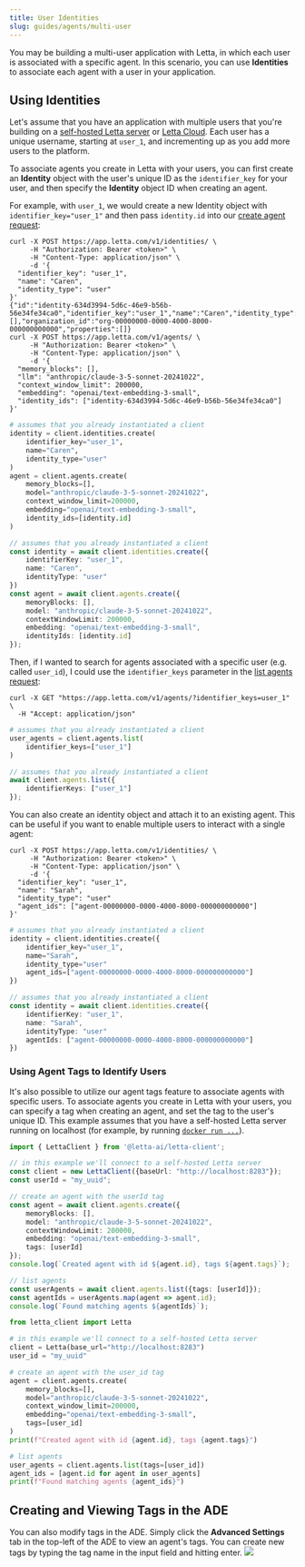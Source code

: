```yaml
---
title: User Identities
slug: guides/agents/multi-user
---
```


You may be building a multi-user application with Letta, in which each user is associated with a specific agent.
In this scenario, you can use **Identities** to associate each agent with a user in your application.

## Using Identities
Let's assume that you have an application with multiple users that you're building on a [self-hosted Letta server](/guides/server/docker) or [Letta Cloud](/guides/cloud).
Each user has a unique username, starting at `user_1`, and incrementing up as you add more users to the platform.

To associate agents you create in Letta with your users, you can first create an **Identity** object with the user's unique ID as the `identifier_key` for your user, and then specify the **Identity** object ID when creating an agent.

For example, with `user_1`, we would create a new Identity object with `identifier_key="user_1"` and then pass `identity.id` into our [create agent request](/api-reference/agents/create):
<CodeBlocks>
```curl title="curl"
curl -X POST https://app.letta.com/v1/identities/ \
     -H "Authorization: Bearer <token>" \
     -H "Content-Type: application/json" \
     -d '{
  "identifier_key": "user_1",
  "name": "Caren",
  "identity_type": "user"
}'
{"id":"identity-634d3994-5d6c-46e9-b56b-56e34fe34ca0","identifier_key":"user_1","name":"Caren","identity_type":"user","project_id":null,"agent_ids":[],"organization_id":"org-00000000-0000-4000-8000-000000000000","properties":[]}
curl -X POST https://app.letta.com/v1/agents/ \
     -H "Authorization: Bearer <token>" \
     -H "Content-Type: application/json" \
     -d '{
  "memory_blocks": [],
  "llm": "anthropic/claude-3-5-sonnet-20241022",
  "context_window_limit": 200000,
  "embedding": "openai/text-embedding-3-small",
  "identity_ids": ["identity-634d3994-5d6c-46e9-b56b-56e34fe34ca0"]
}'
```
```python title="python"
# assumes that you already instantiated a client
identity = client.identities.create(
    identifier_key="user_1",
    name="Caren",
    identity_type="user"
)
agent = client.agents.create(
    memory_blocks=[],
    model="anthropic/claude-3-5-sonnet-20241022",
    context_window_limit=200000,
    embedding="openai/text-embedding-3-small",
    identity_ids=[identity.id]
)
```

```typescript TypeScript
// assumes that you already instantiated a client
const identity = await client.identities.create({
    identifierKey: "user_1",
    name: "Caren",
    identityType: "user"
})
const agent = await client.agents.create({
    memoryBlocks: [],
    model: "anthropic/claude-3-5-sonnet-20241022",
    contextWindowLimit: 200000,
    embedding: "openai/text-embedding-3-small",
    identityIds: [identity.id]
});
```
</CodeBlocks>

Then, if I wanted to search for agents associated with a specific user (e.g. called `user_id`), I could use the `identifier_keys` parameter in the [list agents request](/api-reference/agents/list):
<CodeBlocks>
```curl title="curl"
curl -X GET "https://app.letta.com/v1/agents/?identifier_keys=user_1" \
  -H "Accept: application/json"
```
```python title="python"
# assumes that you already instantiated a client
user_agents = client.agents.list(
    identifier_keys=["user_1"]
)
```
```typescript TypeScript
// assumes that you already instantiated a client
await client.agents.list({
    identifierKeys: ["user_1"]
});
```
</CodeBlocks>

You can also create an identity object and attach it to an existing agent. This can be useful if you want to enable multiple users to interact with a single agent:
<CodeBlocks>
```curl title="curl"
curl -X POST https://app.letta.com/v1/identities/ \
     -H "Authorization: Bearer <token>" \
     -H "Content-Type: application/json" \
     -d '{
  "identifier_key": "user_1",
  "name": "Sarah",
  "identity_type": "user"
  "agent_ids": ["agent-00000000-0000-4000-8000-000000000000"]
}'
```
```python title="python"
# assumes that you already instantiated a client
identity = client.identities.create({
    identifier_key="user_1",
    name="Sarah",
    identity_type="user"
    agent_ids=["agent-00000000-0000-4000-8000-000000000000"]
})
```
```typescript TypeScript
// assumes that you already instantiated a client
const identity = await client.identities.create({
    identifierKey: "user_1",
    name: "Sarah",
    identityType: "user"
    agentIds: ["agent-00000000-0000-4000-8000-000000000000"]
})
```
</CodeBlocks>

### Using Agent Tags to Identify Users
It's also possible to utilize our agent tags feature to associate agents with specific users. To associate agents you create in Letta with your users, you can specify a tag when creating an agent, and set the tag to the user's unique ID.
This example assumes that you have a self-hosted Letta server running on localhost (for example, by running [`docker run ...`](/guides/server/docker)).
<Accordion title="View example SDK code">
<CodeGroup>
```typescript TypeScript
import { LettaClient } from '@letta-ai/letta-client';

// in this example we'll connect to a self-hosted Letta server
const client = new LettaClient({baseUrl: "http://localhost:8283"});
const userId = "my_uuid";

// create an agent with the userId tag
const agent = await client.agents.create({
    memoryBlocks: [],
    model: "anthropic/claude-3-5-sonnet-20241022",
    contextWindowLimit: 200000,
    embedding: "openai/text-embedding-3-small",
    tags: [userId]
});
console.log(`Created agent with id ${agent.id}, tags ${agent.tags}`);

// list agents
const userAgents = await client.agents.list({tags: [userId]});
const agentIds = userAgents.map(agent => agent.id);
console.log(`Found matching agents ${agentIds}`);
```
```python Python
from letta_client import Letta

# in this example we'll connect to a self-hosted Letta server
client = Letta(base_url="http://localhost:8283")
user_id = "my_uuid"

# create an agent with the user_id tag
agent = client.agents.create(
    memory_blocks=[],
    model="anthropic/claude-3-5-sonnet-20241022",
    context_window_limit=200000,
    embedding="openai/text-embedding-3-small",
    tags=[user_id]
)
print(f"Created agent with id {agent.id}, tags {agent.tags}")

# list agents
user_agents = client.agents.list(tags=[user_id])
agent_ids = [agent.id for agent in user_agents]
print(f"Found matching agents {agent_ids}")
```
</CodeGroup>
</Accordion>

## Creating and Viewing Tags in the ADE
You can also modify tags in the ADE.
Simply click the **Advanced Settings** tab in the top-left of the ADE to view an agent's tags.
You can create new tags by typing the tag name in the input field and hitting enter.
<img src="../../images/tags.png" />
